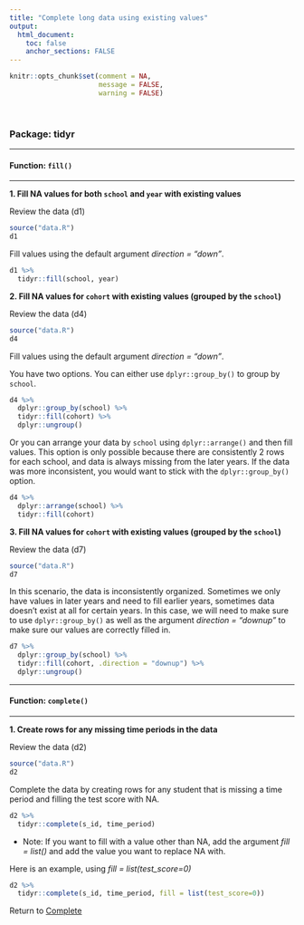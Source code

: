 ```yaml
---
title: "Complete long data using existing values"
output: 
  html_document:
    toc: false
    anchor_sections: FALSE
---
```


```r
knitr::opts_chunk$set(comment = NA,
                      message = FALSE,
                      warning = FALSE)
```

<br>

### Package: tidyr

---

#### Function: `fill()`

---

**1\. Fill NA values for both `school` and `year` with existing values**

Review the data (d1)

```r

source("data.R")
d1

```

Fill values using the default argument *direction = "down"*.

```r

d1 %>% 
  tidyr::fill(school, year)

```

**2\. Fill NA values for `cohort` with existing values (grouped by the `school`)**

Review the data (d4)

```r

source("data.R")
d4

```

Fill values using the default argument *direction = "down"*.

You have two options. You can either use `dplyr::group_by()` to group by `school`.

```r

d4 %>% 
  dplyr::group_by(school) %>% 
  tidyr::fill(cohort) %>% 
  dplyr::ungroup()

```

Or you can arrange your data by `school` using `dplyr::arrange()` and then fill values. This option is only possible because there are consistently 2 rows for each school, and data is always missing from the later years. If the data was more inconsistent, you would want to stick with the `dplyr::group_by()` option.

```r

d4 %>% 
  dplyr::arrange(school) %>% 
  tidyr::fill(cohort)

```


**3\. Fill NA values for `cohort` with existing values (grouped by the `school`)**

Review the data (d7)

```r

source("data.R")
d7

```

In this scenario, the data is inconsistently organized. Sometimes we only have values in later years and need to fill earlier years, sometimes data doesn't exist at all for certain years. In this case, we will need to make sure to use `dplyr::group_by()` as well as the argument *direction = "downup"* to make sure our values are correctly filled in.

```r

d7 %>% 
  dplyr::group_by(school) %>% 
  tidyr::fill(cohort, .direction = "downup") %>% 
  dplyr::ungroup()

```

---

#### Function: `complete()`

---

**1\. Create rows for any missing time periods in the data**

Review the data (d2)

```r

source("data.R")
d2

```

Complete the data by creating rows for any student that is missing a time period and filling the test score with NA.

```r

d2 %>% 
  tidyr::complete(s_id, time_period)

```

* Note: If you want to fill with a value other than NA, add the argument *fill = list()* and add the value you want to replace NA with. 

Here is an example, using *fill = list(test_score=0)*

```r

d2 %>% 
  tidyr::complete(s_id, time_period, fill = list(test_score=0))

```

Return to [Complete](https://github.com/Cghlewis/data-wrangling-functions/wiki/Complete)